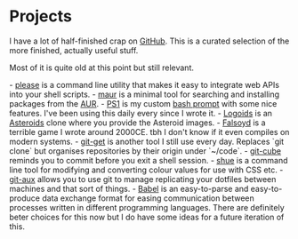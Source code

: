 = Projects =

I have a lot of half-finished crap on [[https://github.com/stilvoid|GitHub]].
This is a curated selection of the more finished, actually useful stuff.

Most of it is quite old at this point but still relevant.

- [[https://github.com/stilvoid/please|please]] is a command line utility that makes it easy to integrate web APIs into your shell scripts.
- [[https://github.com/stilvoid/maur|maur]] is a minimal tool for searching and installing packages from the [[https://aur.archlinux.org/|AUR]].
- [[https://github.com/stilvoid/ps1|PS1]] is my custom [[https://wiki.archlinux.org/title/Bash/Prompt_customization|bash prompt]] with some nice features.  I've been using this daily every since I wrote it.
- [[https://github.com/stilvoid/logoids|Logoids]] is an [[https://en.wikipedia.org/wiki/Asteroids_(video_game)|Asteroids]] clone where you provide the Asteroid images.
- [[https://github.com/stilvoid/falsoyd|Falsoyd]] is a terrible game I wrote around 2000CE. tbh I don't know if it even compiles on modern systems.
- [[https://github.com/stilvoid/git-get|git-get]] is another tool I still use every day.  Replaces `git clone` but organises repositories by their origin under `~/code`.
- [[https://github.com/stilvoid/git-cube|git-cube]] reminds you to commit before you exit a shell session.
- [[https://github.com/stilvoid/shue|shue]] is a command line tool for modifying and converting colour values for use with CSS etc.
- [[https://github.com/stilvoid/git-aux|git-aux]] allows you to use git to manage replicating your dotfiles between machines and that sort of things.
- [[https://github.com/stilvoid/babel|Babel]] is an easy-to-parse and easy-to-produce data exchange format for easing communication between processes written in different programming languages. There are definitely beter choices for this now but I do have some ideas for a future iteration of this.
